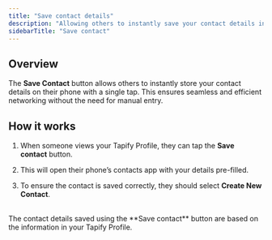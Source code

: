 ```yaml
---
title: "Save contact details"
description: "Allowing others to instantly save your contact details into their phone"
sidebarTitle: "Save contact"
---
```


## Overview

The **Save Contact** button allows others to instantly store your contact details on their phone with a single tap. This ensures seamless and efficient networking without the need for manual entry.

## How it works

1. When someone views your Tapify Profile, they can tap the **Save contact** button.

2. This will open their phone’s contacts app with your details pre-filled.

3. To ensure the contact is saved correctly, they should select **Create New Contact**.

<br />

<Note>
  The contact details saved using the **Save contact** button are based on the information in your Tapify Profile.
</Note>